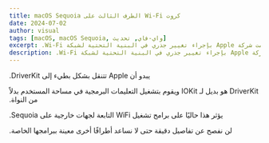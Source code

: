 ```yaml
---
title: ‫كروت Wi-Fi الطرف الثالث على macOS Sequoia‬
date: 2024-07-02
author: visual
tags: [macOS, macOS Sequoia, واي-فاي, تحديث]
excerpt: ‫قامت شركة Apple بإجراء تغيير جذري في البنية التحتية لشبكة Wi-Fi.‬
description: ‫قامت شركة Apple بإجراء تغيير جذري في البنية التحتية لشبكة Wi-Fi.‬
---
```


‫يبدو أن Apple تتنقل بشكل بطيء إلى DriverKit.‬

‫DriverKit هو بديل لـ IOKit ويقوم بتشغيل التعليمات البرمجية في مساحة المستخدم بدلاً من النواة.‬

‫يؤثر هذا حاليًا على برامج تشغيل WiFi التابعة لجهات خارجية على Sequoia.‬

‫لن نفصح عن تفاصيل دقيقة حتى لا نساعد أطرافًا أخرى معينة ببرامجها الخاصة.‬
